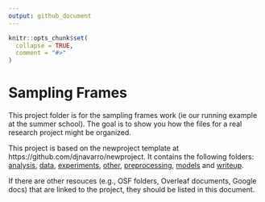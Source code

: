 ```yaml
---
output: github_document
---
```


<!-- README.md is generated from README.Rmd. Please edit that file -->

```r
knitr::opts_chunk$set(
  collapse = TRUE,
  comment = "#>"
)
```
# Sampling Frames

<!-- badges: start -->
<!-- badges: end -->

This project folder is for the sampling frames work (ie our running example at the  summer school). The goal is to show you how the files for a real research project might be organized.

This project is based on the newproject template at https://github.com/djnavarro/newproject.  It contains the following folders: [analysis](./analysis), [data](./data), [experiments](./experiments), [other](./other), [preprocessing](./preprocessing), [models](./models) and [writeup](./writeup).  

If there are other resouces (e.g., OSF folders, Overleaf documents, Google docs)
that are linked to the project, they should be listed in this document.
